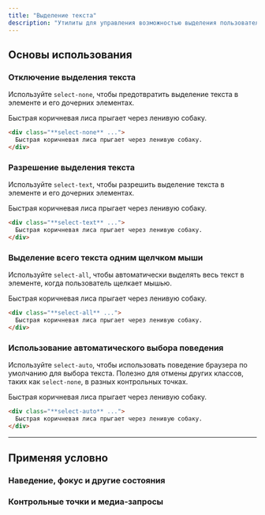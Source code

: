 ```yaml
---
title: "Выделение текста"
description: "Утилиты для управления возможностью выделения пользователем текста в элементе."
---
```




## Основы использования

### Отключение выделения текста

Используйте `select-none`, чтобы предотвратить выделение текста в элементе и его дочерних элементах.

<Example hint="Попробуйте выделить текст, чтобы увидеть ожидаемое поведение">
  <div class="flex justify-center">
    <div class="select-none inline-flex text-center bg-white text-slate-900 font-semibold font-sans text-sm shadow-lg rounded-lg ring-1 ring-slate-900/5 px-4 py-3 dark:bg-slate-800 dark:ring-0 dark:highlight-white/5 dark:text-slate-200">
      Быстрая коричневая лиса прыгает через ленивую собаку.
    </div>
  </div>
</Example>

```html
<div class="**select-none** ...">
  Быстрая коричневая лиса прыгает через ленивую собаку.
</div>
```

### Разрешение выделения текста

Используйте `select-text`, чтобы разрешить выделение текста в элементе и его дочерних элементах.

<Example hint="Попробуйте выделить текст, чтобы увидеть ожидаемое поведение">
  <div class="flex justify-center">
    <div class="select-text inline-flex text-center bg-white text-slate-900 font-semibold font-sans text-sm shadow-lg rounded-lg ring-1 ring-slate-900/5 px-4 py-3 dark:bg-slate-800 dark:ring-0 dark:highlight-white/5 dark:text-slate-200">
      Быстрая коричневая лиса прыгает через ленивую собаку.
    </div>
  </div>
</Example>

```html
<div class="**select-text** ...">
  Быстрая коричневая лиса прыгает через ленивую собаку.
</div>
```

### Выделение всего текста одним щелчком мыши

Используйте `select-all`, чтобы автоматически выделять весь текст в элементе, когда пользователь щелкает мышью.

<Example hint="Попробуйте выделить текст, чтобы увидеть ожидаемое поведение">
  <div class="flex justify-center">
    <div class="select-all inline-flex text-center bg-white text-slate-900 font-semibold font-sans text-sm shadow-lg rounded-lg ring-1 ring-slate-900/5 px-4 py-3 dark:bg-slate-800 dark:ring-0 dark:highlight-white/5 dark:text-slate-200">
      Быстрая коричневая лиса прыгает через ленивую собаку.
    </div>
  </div>
</Example>

```html
<div class="**select-all** ...">
  Быстрая коричневая лиса прыгает через ленивую собаку.
</div>
```

### Использование автоматического выбора поведения

Используйте `select-auto`, чтобы использовать поведение браузера по умолчанию для выбора текста. Полезно для отмены других классов, таких как `select-none`, в разных контрольных точках.

<Example hint="Попробуйте выделить текст, чтобы увидеть ожидаемое поведение">
  <div class="flex justify-center">
    <div class="select-auto inline-flex text-center bg-white text-slate-900 font-semibold font-sans text-sm shadow-lg rounded-lg ring-1 ring-slate-900/5 px-4 py-3 dark:bg-slate-800 dark:ring-0 dark:highlight-white/5 dark:text-slate-200">
      Быстрая коричневая лиса прыгает через ленивую собаку.
    </div>
  </div>
</Example>

```html
<div class="**select-auto** ...">
  Быстрая коричневая лиса прыгает через ленивую собаку.
</div>
```

---

## <Heading ignore>Применяя условно</Heading>

### <Heading ignore>Наведение, фокус и другие состояния</Heading>

<HoverFocusAndOtherStates featuredClass="select-all" />

### <Heading ignore>Контрольные точки и медиа-запросы</Heading>

<BreakpointsAndMediaQueries featuredClass="select-all" />
